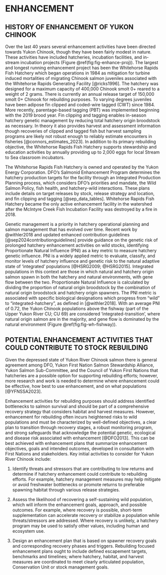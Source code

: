 # ENHANCEMENT {#sec:enhancement}

## HISTORY OF ENHANCEMENT OF YUKON CHINOOK

Over the last 40 years several enhancement activities have been directed towards Yukon Chinook, though they have been fairly modest in nature. These activities have included hatcheries, incubation facilities, and in-stream incubation projects (Figure \@ref(fig:fig-enhance-proj)). The largest and longest running enhancement project has been the Whitehorse Rapids Fish Hatchery which began operations in 1984 as mitigation for turbine induced mortalities of migrating Chinook salmon juveniles associated with the Whitehorse Rapids Generating Facility [@ricks1996]. The hatchery was designed for a maximum capacity of 400,000 Chinook smolt 0+ reared to a weight of 2 grams. There is currently an annual release target of 150,000 smolt 0+ Chinook for rebuilding purposes. To varying degrees juveniles have been adipose fin clipped and coded-wire tagged (CWT) since 1984. More recently, parentage-based tagging (PBT) was implemented beginning with the 2019 brood year. Fin clipping and tagging enables in-season hatchery genetic management by reducing total hatchery origin broodstock as necessary. In theory it also provides harvest and assessment information though recoveries of clipped and tagged fish but harvest sampling programs are likely not robust enough to reliably estimate encounters in fisheries [@connors_estimates_2023]. In addition to its primary rebuilding objective, the Whitehorse Rapids Fish Hatchery supports stewardship and education activities by annually providing up to 2,000 eggs for local Stream to Sea classroom incubators.

The Whitehorse Rapids Fish Hatchery is owned and operated by the Yukon Energy Corporation. DFO's Salmonid Enhancement Program determines the hatchery production targets for the facility through an Integrated Production Planning process, which considers DFO's priorities and mandate, the Wild Salmon Policy, fish health, and hatchery-wild interactions. These plans include details on target releases by stock, release strategy and location, and fin clipping and tagging [@sep_data_tables]. Whitehorse Rapids Fish Hatchery became the only active enhancement facility in the watershed after the McIntyre Creek Fish Incubation Facility was destroyed by a fire in 2018.

Genetic management is a priority in hatchery operational planning and salmon management that has evolved over time. Recent work by @withler2018 and updated enhanced contribution guidelines [@sep2024contributionguidelines] provide guidance on the genetic risk of prolonged hatchery enhancement activities on wild stocks, identifying Proportionate Natural Influence (PNI) as a key metric to measure hatchery genetic influence. PNI is a widely applied metric to evaluate, classify, and monitor levels of hatchery influence and genetic risk to the natural adaptive state of 'integrated' populations [@HSRG2009; @HSRG2015]. Integrated populations in this context are those in which natural and hatchery origin salmon spawn in both the hatchery and natural environments, with gene flow between the two. Proportionate Natural Influence is calculated by dividing the proportion of natural origin broodstock by the combination of natural origin broodstock and hatchery origin spawners. The PNI metric is associated with specific biological designations which progress from "wild" to "integrated-hatchery", as defined in [@withler2018]. With an average PNI of 0.72, the Yukon Chinook populations above the fishway (part of the Upper Yukon River CU; CU 69) are considered 'integrated-transition', where natural origin salmon are in the majority, and gene flow is dominated by the natural environment (Figure \@ref(fig:fig-wh-fishway)).

## POTENTIAL ENHANCEMENT ACTIVITIES THAT COULD CONTRIBUTE TO STOCK REBUILDING

Given the depressed state of Yukon River Chinook salmon there is general agreement among DFO, Yukon First Nation Salmon Stewardship Alliance, Yukon Salmon Sub-Committee, and the Council of Yukon First Nations that hatcheries are a possible option for supporting rebuilding efforts; however, more research and work is needed to determine where enhancement could be effective, how best to use enhancement, and on what populations [@YFNSSA2023].

Enhancement activities for rebuilding purposes should address identified bottlenecks to salmon survival and should be part of a comprehensive recovery strategy that considers habitat and harvest measures. However, enhancement for rebuilding often incurs heightened risks to wild populations and must be characterized by well-defined objectives, a clear plan to transition through recovery stages, a robust monitoring program, and strong safeguards that acknowledge the potential genetic, ecological and disease risk associated with enhancement [@DFO2013]. This can be best achieved with enhancement plans that summarize enhancement objectives, goals and intended outcomes, developed in consultation with First Nations and stakeholders. Key initial activities to consider for Yukon River Chinook include\footnote{Bradford, M.J., Kwong, L.E., Holt, C.A., Ramshaw, B.C, and Galbraith, R.V. In Revision. A framework for the use of conservation hatcheries to support wild Pacific salmon recovery in Canada. FACETS.}:

  1. Identify threats and stressors that are contributing to low returns and determine if hatchery enhancement could contribute to rebuilding efforts. For example, hatchery management measures may help mitigate or avoid freshwater bottlenecks or promote returns to preferable spawning habitat through various release strategies.

  2. Assess the likelihood of recovering a self-sustaining wild population, which will inform the enhancement goals, approach, and possible outcomes. For example, where recovery is possible, short-term supplementation can accelerate recovery or stabilize a population while threats/stressors are addressed. Where recovery is unlikely, a hatchery program may be used to satisfy other values, including human and ecosystem use.

  3. Design an enhancement plan that is based on spawner recovery goals and corresponding recovery phases and triggers. Rebuilding focused enhancement plans ought to include defined escapement targets, benchmarks and timelines; where hatchery, habitat, and harvest measures are coordinated to meet clearly articulated population, Conservation Unit or stock management goals.
